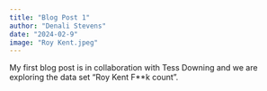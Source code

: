 ```yaml
---
title: "Blog Post 1"
author: "Denali Stevens"
date: "2024-02-9"
image: "Roy Kent.jpeg"
---
```


My first blog post is in collaboration with Tess Downing and we are exploring the data set "Roy Kent F**k count". 

